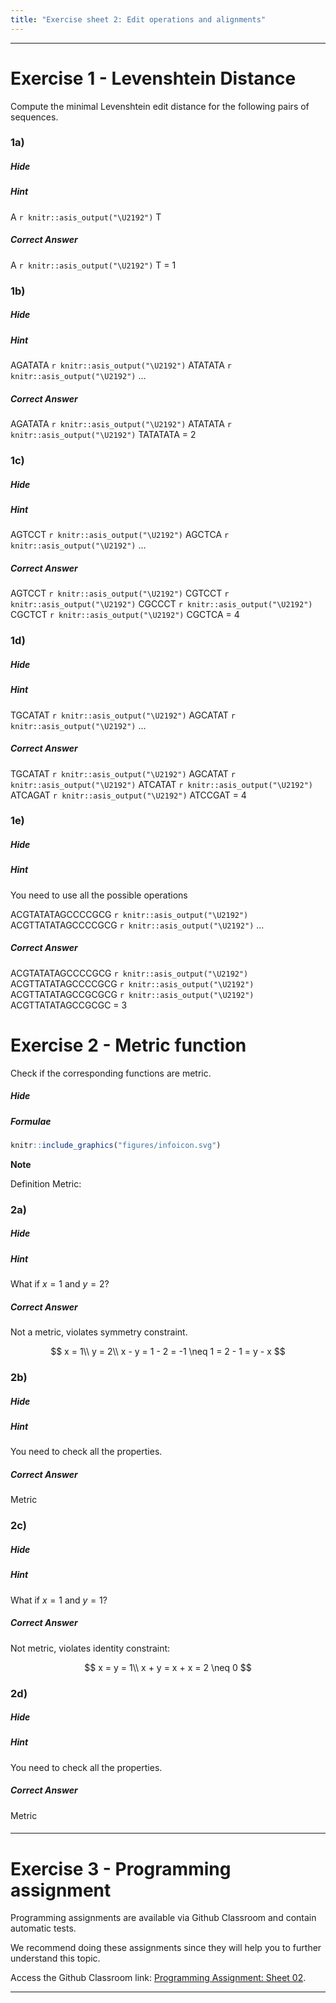 ```yaml
---
title: "Exercise sheet 2: Edit operations and alignments"
---
```


---------------------------------

# Exercise 1 - Levenshtein Distance

Compute the minimal Levenshtein edit distance for the following pairs of sequences.

### 1a)

::: {.question data-latex=""}

\begin{align}
S_{1} = A\\
S_{2} = T
\end{align}

:::

#### {.tabset}

##### Hide



##### Hint

A `r knitr::asis_output("\U2192")` T



##### Correct Answer

A `r knitr::asis_output("\U2192")` T = 1

#### {-}

### 1b)

::: {.question data-latex=""}

\begin{align}
S_{1} &= AGATATA\\
S_{2} &= TATATATA
\end{align}

:::


#### {.tabset}

##### Hide


##### Hint

AGATATA `r knitr::asis_output("\U2192")` ATATATA `r knitr::asis_output("\U2192")` ...


##### Correct Answer

AGATATA `r knitr::asis_output("\U2192")` ATATATA `r knitr::asis_output("\U2192")` TATATATA = 2

#### {-}


### 1c)

::: {.question data-latex=""}

\begin{align}
S_{1} = AGTCCT\\
S_{2} = CGCTCA
\end{align}

:::


#### {.tabset}

##### Hide



##### Hint

AGTCCT `r knitr::asis_output("\U2192")` AGCTCA `r knitr::asis_output("\U2192")` ...



##### Correct Answer

AGTCCT `r knitr::asis_output("\U2192")` CGTCCT `r knitr::asis_output("\U2192")` CGCCCT `r knitr::asis_output("\U2192")` CGCTCT `r knitr::asis_output("\U2192")` CGCTCA = 4

#### {-}


### 1d)



::: {.question data-latex=""}

\begin{align}
S_{1} = TGCATAT\\
S_{2} = ATCCGAT
\end{align}

:::

#### {.tabset}

##### Hide



##### Hint

TGCATAT `r knitr::asis_output("\U2192")` AGCATAT `r knitr::asis_output("\U2192")` ...



##### Correct Answer

TGCATAT `r knitr::asis_output("\U2192")` AGCATAT `r knitr::asis_output("\U2192")` ATCATAT `r knitr::asis_output("\U2192")` ATCAGAT `r knitr::asis_output("\U2192")` ATCCGAT = 4

#### {-}


### 1e)



::: {.question data-latex=""}

\begin{align}
S_{1} = ACGTATATAGCCCCGCG\\
S_{2} = ACGTTATATAGCCGCGC
\end{align}

:::

#### {.tabset}

##### Hide



##### Hint

You need to use all the possible operations

ACGTATATAGCCCCGCG `r knitr::asis_output("\U2192")` ACGTTATATAGCCCCGCG `r knitr::asis_output("\U2192")` ...

##### Correct Answer

ACGTATATAGCCCCGCG `r knitr::asis_output("\U2192")` ACGTTATATAGCCCCGCG `r knitr::asis_output("\U2192")` ACGTTATATAGCCGCGCG `r knitr::asis_output("\U2192")` ACGTTATATAGCCGCGC = 3

#### {-}



# Exercise 2 - Metric function

Check if the corresponding functions are metric.

#### {.tabset}


##### Hide

##### Formulae


:::: {#explaining .message-box }
::: {#note-exp .note-header}
```r
knitr::include_graphics("figures/infoicon.svg")
```
**Note**
:::
::: {#note-exp .note-body}

Definition Metric:

\begin{align}
  w(x,y) &= 0  \leftrightarrow x = y\ &\text{(identity)}\\
  w(x, y) &= w(y, x)\ &\text{(symmetric)}\\
  w (x, z) &\leq w (x, y ) + w (y , z) &\text{(triangle inequality)}
\end{align}

:::
::::

#### {-}


### 2a)

\begin{align}
w(x,y) = x-y
\end{align}

#### {.tabset}


##### Hide

##### Hint

What if $x = 1$ and $y = 2$?


##### Correct Answer

Not a metric, violates symmetry constraint.

$$
x = 1\\
y = 2\\
x - y = 1 - 2 = -1 \neq 1 = 2 - 1 = y - x
$$

#### {-}



### 2b)

\begin{align}
w(x,y) = |x-y|
\end{align}



#### {.tabset}


##### Hide


##### Hint

You need to check all the properties.


##### Correct Answer

Metric


#### {-}

### 2c)

\begin{align}
w(x,y) = x+y
\end{align}

#### {.tabset}


##### Hide


##### Hint

What if $x = 1$ and $y = 1$?

##### Correct Answer

Not metric, violates identity constraint:

$$
x = y = 1\\
x + y = x + x = 2 \neq 0 
$$

#### {-}

### 2d)

\begin{align}
w(x,y) = \begin{cases} 1 \ \text{if}\ x  \neq y
\\0\ \text{else}
\end{cases}
\end{align}


#### {.tabset}


##### Hide



##### Hint

You need to check all the properties.

##### Correct Answer

Metric


#### {-}

#### {.tabset} 

---------------------------------

# Exercise 3 - Programming assignment

Programming assignments are available via Github Classroom and contain automatic tests.

We recommend doing these assignments since they will help you to further understand this topic.

Access the Github Classroom link: [Programming Assignment: Sheet 02](https://classroom.github.com/a/F-sdH7RI).

-------------------------------------------


